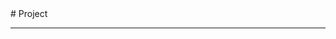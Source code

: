
<BaseLayout title="Projects">
  <BaseCard title="Projects">
# Project

---

  </BaseCard>
  <div class="mt-8 mb-8">
    <ProjectCard
      title="Frosti"
      image="https://frosti.saroprock.com/view.png"
      desc="一个干净、优美、快速的博客模板！"
      url="https://github.com/EveSunMaple/Frosti"
      target="_self"
    />
    <ProjectCard
      title="Word-testing-application"
      image="https://raw.githubusercontent.com/EveSunMaple/Word-testing-application/master/view.png"
      desc="一个用Python和Tkinter制作的单词测试应用"
      url="https://github.com/EveSunMaple/Word-testing-application"
      target="_self"
    />
    <ProjectCard
      title="InfinitySky"
      image="https://raw.githubusercontent.com/EveSunMaple/InfinitySky/master/view.png"
      desc="一个ExtraEasy2D的示例项目"
      url="https://github.com/EveSunMaple/InfinitySky"
      target="_self"
    />
    <ProjectCard
      title="code-judge"
      image="https://raw.githubusercontent.com/EveSunMaple/code-judge/master/index.png"
      desc="An elegant yet uncomplicated CPP judging system for informatics competitions."
      url="https://github.com/EveSunMaple/code-judge"
      target="_self"
    />
  </div>
</BaseLayout>
<ProjectJS />
